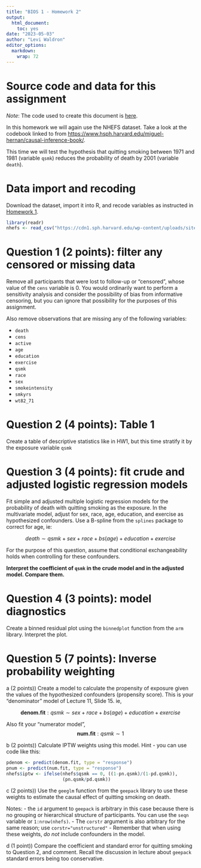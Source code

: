 ```yaml
---
title: "BIOS 1 - Homework 2"
output:
  html_document: 
    toc: yes
date: "2023-05-03"
author: "Levi Waldron"
editor_options:
  markdown:
    wrap: 72
---
```


# Source code and data for this assignment

*Note*: The code used to create this document is [here](https://github.com/lwaldron/bios1/blob/main/vignettes/Homework2.Rmd).

In this homework we will again use the NHEFS dataset. Take a look at the codebook linked to from
<https://www.hsph.harvard.edu/miguel-hernan/causal-inference-book/>.

This time we will test the hypothesis that quitting smoking between 1971 and 1981 
(variable `qsmk`) reduces the probability of death by 2001 (variable `death`). 

# Data import and recoding

Download the dataset, import it into R, and recode variables as instructed in
[Homework 1](https://lwaldron.github.io/bios1/articles/Homework1.html).

```r
library(readr)
nhefs <- read_csv("https://cdn1.sph.harvard.edu/wp-content/uploads/sites/1268/1268/20/nhefs.csv")
```

# Question 1 (2 points): filter any censored or missing data

Remove all participants that were lost to follow-up or "censored", whose value 
of the `cens` variable is 0. You would ordinarily want to perform a sensitivity 
analysis and consider the possibility of bias from informative censoring, but 
you can ignore that possibility for the purposes of this assignment.

Also remove observations that are missing any of the following variables:

-   `death`
-   `cens`
-   `active`
-   `age`
-   `education`
-   `exercise`
-   `qsmk`
-   `race`
-   `sex`
-   `smokeintensity`
-   `smkyrs`
-   `wt82_71`

# Question 2 (4 points): Table 1

Create a table of descriptive statistics like in HW1, but this time stratify it
by the exposure variable `qsmk`


# Question 3 (4 points): fit crude and adjusted logistic regression models

Fit simple and adjusted multiple logistic regression models for the probability of death
with quitting smoking as the exposure. In the multivariate model, adjust for sex, race, age, education, and 
exercise as hypothesized confounders. Use a B-spline from the `splines` package to correct for age, ie:

$$
death \sim qsmk + sex + race + bs(age) + education + exercise 
$$

For the purpose of this question, assume that conditional exchangeability holds when 
controlling for these confounders. 

**Interpret the coefficient of `qsmk` in the crude model and in the adjusted model. 
Compare them.**

# Question 4 (3 points): model diagnostics

Create a binned residual plot using the `binnedplot` function from the `arm` 
library. Interpret the plot.

# Question 5 (7 points): Inverse probability weighting

a (2 points)) Create a model to calculate the propensity of exposure given the values of the 
hypothesized confounders (propensity score). This is your "denominator" model of 
Lecture 11, Slide 15.  ie,

$$
\textbf{denom.fit}:qsmk \sim sex + race + bs(age) + education + exercise 
$$

Also fit your "numerator model",
$$
\textbf{num.fit}: qsmk \sim 1
$$


b (2 points)) Calculate IPTW weights using this model. Hint - you can use code like this:

```r
pdenom <- predict(denom.fit, type = "response")
pnum <- predict(num.fit, type = "response")
nhefs$iptw <- ifelse(nhefs$qsmk == 0, ((1-pn.qsmk)/(1-pd.qsmk)),
                     (pn.qsmk/pd.qsmk))
```

c (2 points)) Use the `geeglm` function from the `geepack` library to use these weights to
estimate the causal effect of quitting smoking on death. 

Notes:
- the `id` argument to `geepack` is arbitrary in this case because there is no grouping or
hierarchical structure of participants. You can use the `seqn` variable or `1:nrow(nhefs)`.
- The `corstr` argument is also arbitrary for the same reason; use `corstr="unstructured"`
- Remember that when using these weights, *do not* include confounders in the model.


d (1 point)) Compare the coefficient and standard error for quitting smoking to Question 2, 
and comment. Recall the discussion in lecture about `geepack` standard errors being 
too conservative.

